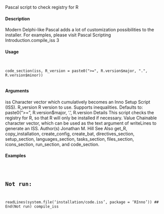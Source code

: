 Pascal script to check registry for R

#### Description

Modern Delphi-like Pascal adds a lot of customization possibilities to the installer. For examples,
please visit Pascal Scripting Introduction.compile_iss
3

#### Usage
<pre><code>

code_section(iss, R_version = paste0(">=", R.version$major, ".",
R.version$minor))

</code></pre>
#### Arguments

iss Character vector which cumulatively becomes an Inno Setup Script (ISS).
R_version R version to use. Supports inequalities. Defaults to: paste0(">=", R.version$major, '.', R.version
Details
This script checks the registry for R, so that R will only be installed if necessary.
Value
Chainable character vector, which can be used as the text argument of writeLines to generate an
ISS.
Author(s)
Jonathan M. Hill
See Also
get_R, copy_installation, create_config, create_bat, directives_section, setup_section,
languages_section, tasks_section, files_section, icons_section, run_section, and code_section.

#### Examples
<pre><code>

## Not run:
readLines(system.file('installation/code.iss', package = 'RInno'))
## End(Not run)
compile_iss
